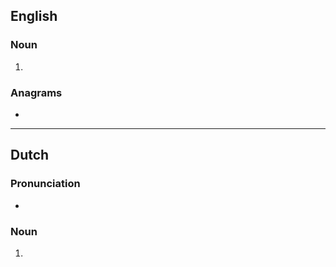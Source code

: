 {{also|micro-meters}}
==English==

===Noun===
{{head|en|noun plural form}}

# {{plural of|micrometer|lang=en}}

===Anagrams===
* {{anagrams|en|micro-metres|micrometres}}

----

==Dutch==

===Pronunciation===
* {{audio|Nl-micrometers.ogg|Audio|lang=nl}}

===Noun===
{{head|nl|noun plural form}}

# {{nl-noun form of|pl|micrometer}}